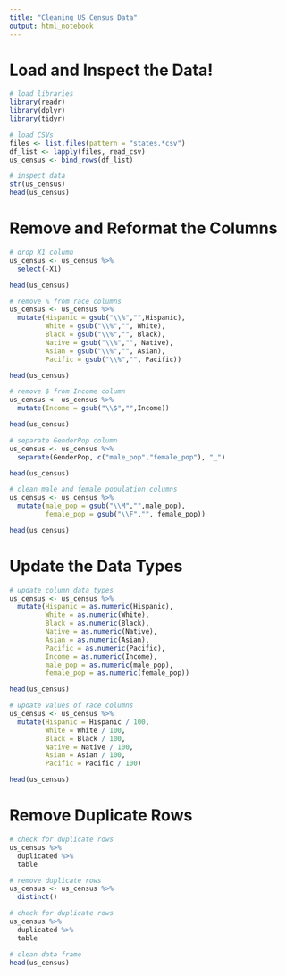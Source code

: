 ```yaml
---
title: "Cleaning US Census Data"
output: html_notebook
---
```


# Load and Inspect the Data!

```r
# load libraries
library(readr)
library(dplyr)
library(tidyr)
```

```r
# load CSVs
files <- list.files(pattern = "states.*csv")
df_list <- lapply(files, read_csv)
us_census <- bind_rows(df_list)
```

```r
# inspect data
str(us_census)
head(us_census)
```

# Remove and Reformat the Columns

```r
# drop X1 column
us_census <- us_census %>%
  select(-X1)

head(us_census)
```

```r
# remove % from race columns
us_census <- us_census %>%
  mutate(Hispanic = gsub("\\%","",Hispanic),
         White = gsub("\\%","", White),
         Black = gsub("\\%","", Black),
         Native = gsub("\\%","", Native),
         Asian = gsub("\\%","", Asian),
         Pacific = gsub("\\%","", Pacific))

head(us_census)
```

```r
# remove $ from Income column
us_census <- us_census %>%
  mutate(Income = gsub("\\$","",Income))

head(us_census)
```

```r
# separate GenderPop column
us_census <- us_census %>%
  separate(GenderPop, c("male_pop","female_pop"), "_")

head(us_census)
```

```r
# clean male and female population columns
us_census <- us_census %>%
  mutate(male_pop = gsub("\\M","",male_pop),
         female_pop = gsub("\\F","", female_pop))

head(us_census)
```

# Update the Data Types

```r
# update column data types
us_census <- us_census %>%
  mutate(Hispanic = as.numeric(Hispanic),
         White = as.numeric(White),
         Black = as.numeric(Black),
         Native = as.numeric(Native),
         Asian = as.numeric(Asian),
         Pacific = as.numeric(Pacific),
         Income = as.numeric(Income),
         male_pop = as.numeric(male_pop),
         female_pop = as.numeric(female_pop))

head(us_census)
```

```r
# update values of race columns
us_census <- us_census %>%
  mutate(Hispanic = Hispanic / 100,
         White = White / 100,
         Black = Black / 100,
         Native = Native / 100,
         Asian = Asian / 100,
         Pacific = Pacific / 100)

head(us_census)
```

# Remove Duplicate Rows

```r
# check for duplicate rows
us_census %>%
  duplicated %>%
  table
```

```r
# remove duplicate rows
us_census <- us_census %>%
  distinct()
```

```r
# check for duplicate rows
us_census %>%
  duplicated %>%
  table
```

```r
# clean data frame
head(us_census)
```
